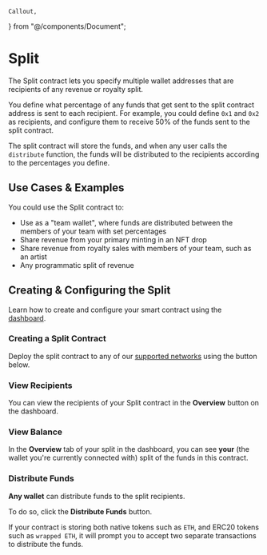 	Callout,
} from "@/components/Document";

# Split

The Split contract lets you specify multiple wallet addresses that are recipients of any revenue or royalty split.


You define what percentage of any funds that get sent to the split contract address is sent to each recipient.
For example, you could define `0x1` and `0x2` as recipients, and configure them to receive 50% of the funds sent to the split contract.

The split contract will store the funds, and when any user calls the `distribute` function, the funds will be distributed to the recipients according to the percentages you define.

## Use Cases & Examples

You could use the Split contract to:

- Use as a "team wallet", where funds are distributed between the members of your team with set percentages
- Share revenue from your primary minting in an NFT drop
- Share revenue from royalty sales with members of your team, such as an artist
- Any programmatic split of revenue


## Creating & Configuring the Split

Learn how to create and configure your smart contract using the [dashboard](https://thirdweb.com/dashboard).

### Creating a Split Contract

Deploy the split contract to any of our
[supported networks](https://blog.thirdweb.com/guides/which-network-should-you-use) using the button below.


### View Recipients

You can view the recipients of your Split contract in the **Overview** button on the dashboard.


### View Balance

In the **Overview** tab of your split in the dashboard, you can see **your** (the wallet you're currently connected with) split of the funds in this contract.


### Distribute Funds

**Any wallet** can distribute funds to the split recipients.

To do so, click the **Distribute Funds** button.


<Callout title="Native Token Storage" variant="warning">

If your contract is storing both native tokens such as `ETH`, and ERC20 tokens such as `wrapped ETH`,
it will prompt you to accept two separate transactions to distribute the funds.

</Callout>
